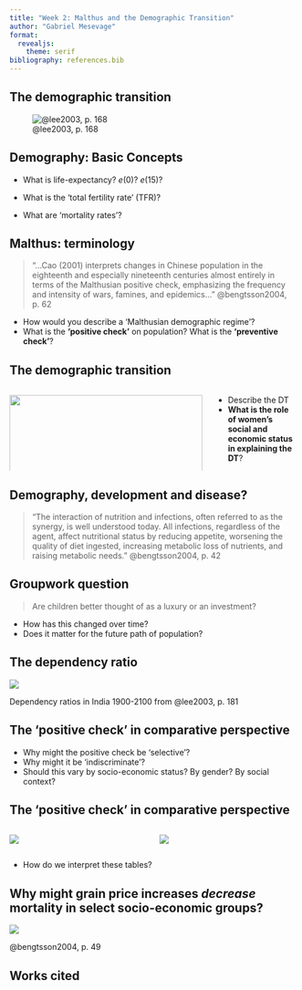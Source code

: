 ```yaml
---
title: "Week 2: Malthus and the Demographic Transition"
author: "Gabriel Mesevage"
format: 
  revealjs:
    theme: serif
bibliography: references.bib
---
```


## The demographic transition

![@lee2003, p. 168](images/clipboard-2369442562.png)

## Demography: Basic Concepts

::: {.incremental .r-fit-text}
-   What is life-expectancy? $e(0)$? $e(15)$?

-   What is the 'total fertility rate' (TFR)?

-   What are 'mortality rates'?
:::

## Malthus: terminology

> "...Cao (2001) interprets changes in Chinese population in the eighteenth and especially nineteenth centuries almost entirely in terms of the Malthusian positive check, emphasizing the frequency and intensity of wars, famines, and epidemics..." @bengtsson2004, p. 62

::: incremental
-   How would you describe a 'Malthusian demographic regime'?
-   What is the **'positive check'** on population? What is the **'preventive check'**?
:::

## The demographic transition

::::: columns
::: {.column width="70%"}
![](images/clipboard-3724581764.png){width="100%"}
:::

::: {.column width="30%"}
-   Describe the DT
-   **What is the role of women's social and economic status in explaining the DT**?
:::
:::::

## Demography, development and disease?

> "The interaction of nutrition and infections, often referred to as the synergy, is well understood today. All infections, regardless of the agent, affect nutritional status by reducing appetite, worsening the quality of diet ingested, increasing metabolic loss of nutrients, and raising metabolic needs." @bengtsson2004, p. 42

## Groupwork question

> Are children better thought of as a luxury or an investment?

-   How has this changed over time?
-   Does it matter for the future path of population?

## The dependency ratio

![](images/clipboard-2259228287.png)

Dependency ratios in India 1900-2100 from @lee2003, p. 181

## The 'positive check' in comparative perspective

::: incremental
-   Why might the positive check be 'selective'?
-   Why might it be 'indiscriminate'?
-   Should this vary by socio-economic status? By gender? By social context?
:::

## The 'positive check' in comparative perspective

::::: columns
::: {.column width="50%"}
![](images/clipboard-2787421178.png)
:::

::: {.column width="50%"}
![](images/clipboard-171926075.png)
:::
:::::

-   How do we interpret these tables?

## Why might grain price increases *decrease* mortality in select socio-economic groups?

![](images/clipboard-1070457800.png)

@bengtsson2004, p. 49

## Works cited
